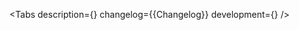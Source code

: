 

<Meta of={Stories} />

<ComponentHeader
    name='Backdrop'
    design='https://www.figma.com/file/cdNnkh2QdxuvYLrBm4cubM/Web-%3A%3A-Core-Default-Components?type=design&node-id=90436%3A112547&mode=design&t=Itgzojk9BOtPqYkS-1'
    children='Используется для затемнения фона при вызове модального слоя.'
/>

<Tabs
    description={<Description />}
    changelog={<Markdown>{Changelog}</Markdown>}
    development={<Development />}
/>
